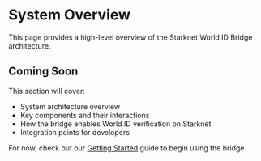 # System Overview

This page provides a high-level overview of the Starknet World ID Bridge architecture.

## Coming Soon

This section will cover:

- System architecture overview
- Key components and their interactions
- How the bridge enables World ID verification on Starknet
- Integration points for developers

For now, check out our [Getting Started](/getting-started) guide to begin using the bridge.
